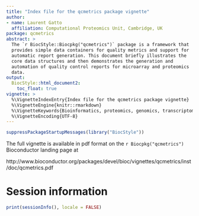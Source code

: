 ```yaml
---
title: "Index file for the qcmetrics package vignette"
author: 
- name: Laurent Gatto
  affiliation: Computational Proteomics Unit, Cambridge, UK
package: qcmetrics
abstract: >
  The `r BiocStyle::Biocpkg("qcmetrics")` package is a framework that
  provides simple data containers for quality metrics and support for
  automatic report generation. This document briefly illustrates the
  core data structures and then demonstrates the generation and
  automation of quality control reports for microarray and proteomics
  data.  
output:
  BiocStyle::html_document2:
    toc_float: true
vignette: >
  %\VignetteIndexEntry{Index file for the qcmetrics package vignette}
  %\VignetteEngine{knitr::rmarkdown}
  %\VignetteKeywords{Bioinformatics, proteomics, genomics, transcriptomics, mass-spectrometry, Quality control, reporting}
  %\VignetteEncoding{UTF-8}
---
```


```r
suppressPackageStartupMessages(library("BiocStyle"))
```

The full vignette is available in pdf format on the 
`r Biocpkg("qcmetrics")` Bioconductor landing page at 

  http://www.bioconductor.org/packages/devel/bioc/vignettes/qcmetrics/inst/doc/qcmetrics.pdf

# Session information

```r
print(sessionInfo(), locale = FALSE)
```
